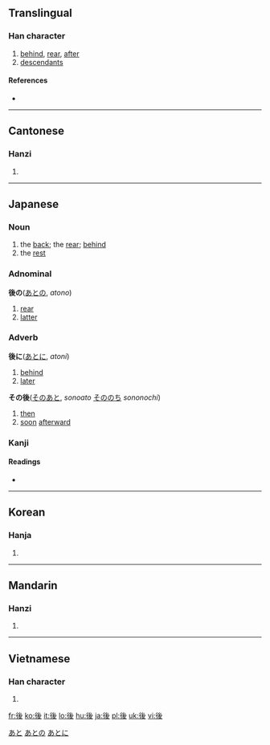 {{also|后}}
==Translingual==
{{stroke order|type=bw}}


===Han character===
{{Han char|rn=60|rad=彳|as=06|sn=9|four=2224<sub>7</sub>|canj=竹人女戈水 (HOVIE)}}

# [[behind]], [[rear]], [[after]]
# [[descendant]]s

====References====
* {{Han ref|kx=0366.180|dkj=10098|dj=0688.010|hdz=20822.030|uh=5F8C|ud=24460|bh=ABE1|bd=44001}}

----

==Cantonese==

===Hanzi===
{{yue-hanzi|jyut=|y=hau6}}

# {{defn|Cantonese|sort=彳06}}

----

==Japanese==

===Noun===
{{ja-noun|k|hira=あと|rom=ato}}

# the [[back]]; the [[rear]]; [[behind]]
# the [[rest]]

===Adnominal===
'''後の'''([[あと]]の, ''atono'')

# [[rear]]
# [[latter]]

===Adverb===
'''後に'''([[あと]]に, ''atoni'')

# [[behind]]
# [[later]]

'''その後'''([[その]][[あと]], ''sonoato'' [[その]][[のち]] ''sononochi'')

# [[then]]
# [[soon]] [[afterward]]

===Kanji===
{{ja-kanji|grade=2|rs=彳06}}

====Readings====
* {{ja-readings|on=[[ご]] ([[go]]), [[こう]] ([[kō]])|kun=[[おくれる]] (後れる, [[oku]]reru), [[のち]] ([[nochi]]), [[あと]] ([[ato]]), [[うしろ]]　[[ushiro]],}}

[[Category:1000 Japanese basic words|あと]]
[[Category:Japanese adnominals|あとの]]
[[Category:Japanese adverbs|あとに]]

----

==Korean==

===Hanja===
{{ko-hanja|hangeul=[[후]]|eumhun=|rv=hu|mr=hu|y=hwu}}

# {{defn|Korean|sort=彳06}}

----

==Mandarin==

===Hanzi===
{{cmn-hanzi|sim=后|pin=[[hòu]] ([[hou4]])|wg=hou<sup>4</sup>}}

# {{defn|Mandarin|sort=彳06}}

----

==Vietnamese==

===Han character===
{{vi-hantu|[[hậu]]|rs=彳06}}

# {{defn|Vietnamese|sort=彳06}}

[[fr:後]]
[[ko:後]]
[[it:後]]
[[lo:後]]
[[hu:後]]
[[ja:後]]
[[pl:後]]
[[uk:後]]
[[vi:後]]
